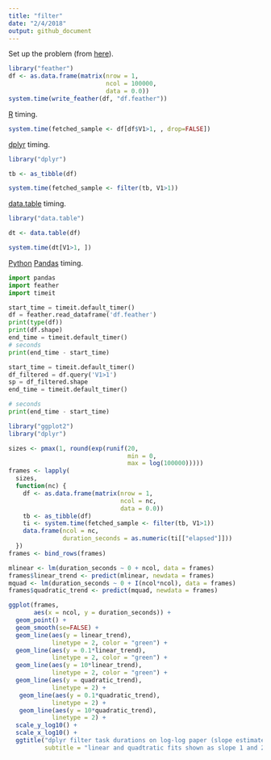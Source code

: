 ```yaml
---
title: "filter"
date: "2/4/2018"
output: github_document
---
```


Set up the problem (from [here](https://github.com/tidyverse/dplyr/issues/3335)).

```r
library("feather")
df <- as.data.frame(matrix(nrow = 1, 
                           ncol = 100000,
                           data = 0.0))
system.time(write_feather(df, "df.feather"))
```


[R](https://www.r-project.org) timing.

```r
system.time(fetched_sample <- df[df$V1>1, , drop=FALSE])
```

[dplyr](https://CRAN.R-project.org/package=dplyr) timing.

```r
library("dplyr")

tb <- as_tibble(df)

system.time(fetched_sample <- filter(tb, V1>1))
```

[data.table](https://CRAN.R-project.org/package=data.table) timing.

```r
library("data.table")

dt <- data.table(df)

system.time(dt[V1>1, ])
```


[Python](https://www.python.org) [Pandas](https://pandas.pydata.org) timing.

```python
import pandas
import feather
import timeit

start_time = timeit.default_timer()
df = feather.read_dataframe('df.feather')
print(type(df))
print(df.shape)
end_time = timeit.default_timer()
# seconds
print(end_time - start_time)

start_time = timeit.default_timer()
df_filtered = df.query('V1>1')
sp = df_filtered.shape
end_time = timeit.default_timer()

# seconds
print(end_time - start_time)
```

```r
library("ggplot2")
library("dplyr")

sizes <- pmax(1, round(exp(runif(20, 
                                 min = 0,
                                 max = log(100000)))))
frames <- lapply(
  sizes,
  function(nc) {
    df <- as.data.frame(matrix(nrow = 1, 
                               ncol = nc,
                               data = 0.0))
    tb <- as_tibble(df)
    ti <- system.time(fetched_sample <- filter(tb, V1>1))
    data.frame(ncol = nc, 
               duration_seconds = as.numeric(ti[["elapsed"]]))
  })
frames <- bind_rows(frames)

mlinear <- lm(duration_seconds ~ 0 + ncol, data = frames)
frames$linear_trend <- predict(mlinear, newdata = frames)
mquad <- lm(duration_seconds ~ 0 + I(ncol*ncol), data = frames)
frames$quadratic_trend <- predict(mquad, newdata = frames)

ggplot(frames, 
       aes(x = ncol, y = duration_seconds)) + 
  geom_point() + 
  geom_smooth(se=FALSE) +
  geom_line(aes(y = linear_trend),
            linetype = 2, color = "green") +
  geom_line(aes(y = 0.1*linear_trend),
            linetype = 2, color = "green") +
  geom_line(aes(y = 10*linear_trend),
            linetype = 2, color = "green") +
  geom_line(aes(y = quadratic_trend),
            linetype = 2) +
   geom_line(aes(y = 0.1*quadratic_trend),
            linetype = 2) +
   geom_line(aes(y = 10*quadratic_trend),
            linetype = 2) +
  scale_y_log10() +
  scale_x_log10() + 
  ggtitle("dplyr filter task durations on log-log paper (slope estimates power law)",
          subtitle = "linear and quadtratic fits shown as slope 1 and 2 dashed lines")
```

